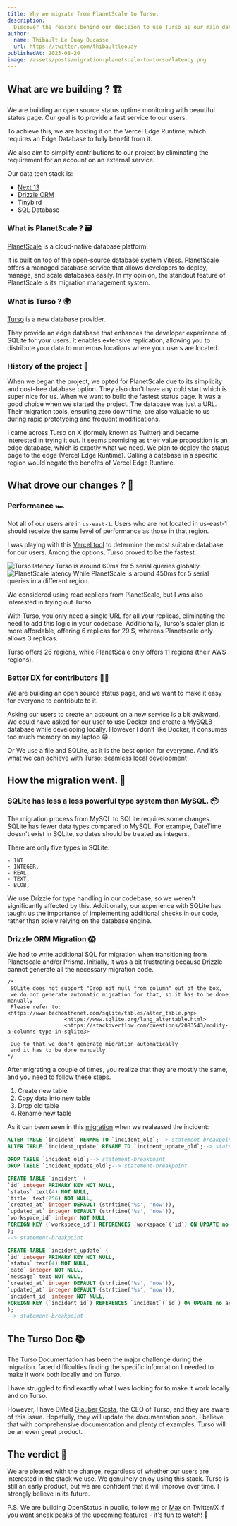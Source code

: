 ---
title: Why we migrate from PlanetScale to Turso.
description:
  Discover the reasons behind our decision to use Turso as our main database.
author:
  name: Thibault Le Ouay Ducasse
  url: https://twitter.com/thibaultleouay
publishedAt: 2023-08-20
image: /assets/posts/migration-planetscale-to-turso/latency.png
---

## What are we building ? 🏗️

We are building an open source status uptime monitoring with beautiful status
page. Our goal is to provide a fast service to our users.

To achieve this, we are hosting it on the Vercel Edge Runtime, which requires an
Edge Database to fully benefit from it.

We also aim to simplify contributions to our project by eliminating the
requirement for an account on an external service.

Our data tech stack is:

- [Next 13](https://nextjs.org/)
- [Drizzle ORM](https://orm.drizzle.team/)
- Tinybird
- SQL Database

### What is PlanetScale ? 🗃️

[PlanetScale](https://planetscale.com/) is a cloud-native database platform.

It is built on top of the open-source database system Vitess. PlanetScale offers
a managed database service that allows developers to deploy, manage, and scale
databases easily. In my opinion, the standout feature of PlanetScale is its
migration management system.

### What is Turso ? 🌍

[Turso](https://turso.tech/) is a new database provider.

They provide an edge database that enhances the developer experience of SQLite
for your users. It enables extensive replication, allowing you to distribute
your data to numerous locations where your users are located.

### History of the project 📜

When we began the project, we opted for PlanetScale due to its simplicity and
cost-free database option. They also don't have any cold start which is super
nice for us. When we want to build the fastest status page. It was a good choice
when we started the project. The database was just a URL. Their migration tools,
ensuring zero downtime, are also valuable to us during rapid prototyping and
frequent modifications.

I came across Turso on X (formely known as Twitter) and became interested in
trying it out. It seems promising as their value proposition is an edge
database, which is exactly what we need. We plan to deploy the status page to
the edge (Vercel Edge Runtime). Calling a database in a specific region would
negate the benefits of Vercel Edge Runtime.

## What drove our changes ? 🤔

### Performance 🏎️

Not all of our users are in `us-east-1`. Users who are not located in us-east-1
should receive the same level of performance as those in that region.

I was playing with this [Vercel tool](https://edge-data-latency.vercel.app/) to
determine the most suitable database for our users. Among the options, Turso
proved to be the fastest.

![Turso latency](/assets/posts/migration-planetscale-to-turso/turso-latency.png)
Turso is around 60ms for 5 serial queries globally.
![PlanetScale latency](/assets/posts/migration-planetscale-to-turso/planetscale-latency.png)
While PlanetScale is around 450ms for 5 serial queries in a different region.

We considered using read replicas from PlanetScale, but I was also interested in
trying out Turso.

With Turso, you only need a single URL for all your replicas, eliminating the
need to add this logic in your codebase. Additionally, Turso's scaler plan is
more affordable, offering 6 replicas for 29 $, whereas Planetscale only allows 3
replicas.

Turso offers 26 regions, while PlanetScale only offers 11 regions (their AWS
regions).

### Better DX for contributors 🧑‍💻

We are building an open source status page, and we want to make it easy for
everyone to contribute to it.

Asking our users to create an account on a new service is a bit awkward. We
could have asked for our user to use Docker and create a MySQL8 database while
developing locally. However I don’t like Docker, it consumes too much memory on
my laptop 😁.

Or We use a file and SQLite, as it is the best option for everyone. And it’s
what we can achieve with Turso: seamless local development

## How the migration went. 🚀

### SQLite has less a less powerful type system than MySQL. 📦

The migration process from MySQL to SQLite requires some changes. SQLite has
fewer data types compared to MySQL. For example, DateTime doesn't exist in
SQLite, so dates should be treated as integers.

There are only five types in SQLite:

```
- INT
- INTEGER,
- REAL,
- TEXT,
- BLOB,
```

We use Drizzle for type handling in our codebase, so we weren't significantly
affected by this. Additionally, our experience with SQLite has taught us the
importance of implementing additional checks in our code, rather than solely
relying on the database engine.

### Drizzle ORM Migration 😱

We had to write additional SQL for migration when transitioning from Planetscale
and/or Prisma. Initially, it was a bit frustrating because Drizzle cannot
generate all the necessary migration code.

```
/*
 SQLite does not support "Drop not null from column" out of the box,
 we do not generate automatic migration for that, so it has to be done manually
 Please refer to: <https://www.techonthenet.com/sqlite/tables/alter_table.php>
                  <https://www.sqlite.org/lang_altertable.html>
                  <https://stackoverflow.com/questions/2083543/modify-a-columns-type-in-sqlite3>

 Due to that we don't generate migration automatically
 and it has to be done manually
*/

```

After migrating a couple of times, you realize that they are mostly the same,
and you need to follow these steps.

1. Create new table
2. Copy data into new table
3. Drop old table
4. Rename new table

As it can been seen in this
[migration](https://github.com/openstatusHQ/openstatus/blob/9f610d7cafb892774ceda533b3f21aaa4a4b3d5f/packages/db/drizzle/0003_glamorous_living_mummy.sql)
when we realeased the incident:

```sql
ALTER TABLE `incident` RENAME TO `incident_old`;--> statement-breakpoint
ALTER TABLE `incident_update` RENAME TO `incident_update_old`;--> statement-breakpoint

DROP TABLE `incident_old`;--> statement-breakpoint
DROP TABLE `incident_update_old`;--> statement-breakpoint

CREATE TABLE `incident` (
`id` integer PRIMARY KEY NOT NULL,
`status` text(4) NOT NULL,
`title` text(256) NOT NULL,
`created_at` integer DEFAULT (strftime('%s', 'now')),
`updated_at` integer DEFAULT (strftime('%s', 'now')),
`workspace_id` integer NOT NULL,
FOREIGN KEY (`workspace_id`) REFERENCES `workspace`(`id`) ON UPDATE no action ON DELETE cascade
);
--> statement-breakpoint

CREATE TABLE `incident_update` (
`id` integer PRIMARY KEY NOT NULL,
`status` text(4) NOT NULL,
`date` integer NOT NULL,
`message` text NOT NULL,
`created_at` integer DEFAULT (strftime('%s', 'now')),
`updated_at` integer DEFAULT (strftime('%s', 'now')),
`incident_id` integer NOT NULL,
FOREIGN KEY (`incident_id`) REFERENCES `incident`(`id`) ON UPDATE no action ON DELETE cascade
);
--> statement-breakpoint

```

## The Turso Doc 📚

The Turso Documentation has been the major challenge during the migration. faced
difficulties finding the specific information I needed to make it work both
locally and on Turso.

I have struggled to find exactly what I was looking for to make it work locally
and on Turso.

However, I have DMed [Glauber Costa](https://twitter.com/glcst), the CEO of
Turso, and they are aware of this issue. Hopefully, they will update the
documentation soon. I believe that with comprehensive documentation and plenty
of examples, Turso will be an even great product.

## The verdict 🍾

We are pleased with the change, regardless of whether our users are interested
in the stack we use. We genuinely enjoy using this stack. Turso is still an
early product, but we are confident that it will improve over time. I strongly
believe in its future.

P.S. We are building OpenStatus in public, follow
[me](https://www.twitter.com/thibaultleouay) or
[Max](https://www.twitter.com/mxkaske) on Twitter/X if you want sneak peaks of
the upcoming features - it's fun to watch! 🍿
